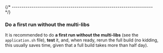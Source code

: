 
{/* ------------------------------------------------------------------------ */}

### Do a first run without the multi-libs

It is recommended to do **a first run without the multi-libs**
(see the `application.sh` file), **test** it,
and, when ready, rerun the full build (no kidding,
this usually saves time, given that a full build takes
more than half day).
